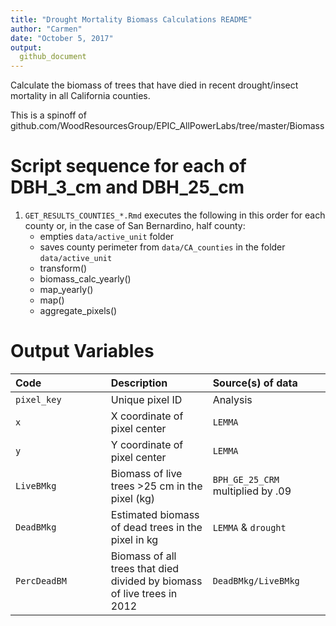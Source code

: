 ```yaml
---
title: "Drought Mortality Biomass Calculations README"
author: "Carmen"
date: "October 5, 2017"
output: 
  github_document
---
```


Calculate the biomass of trees that have died in recent drought/insect mortality in all California counties.

This is a spinoff of github.com/WoodResourcesGroup/EPIC_AllPowerLabs/tree/master/Biomass

# Script sequence for each of DBH_3_cm and DBH_25_cm

1.  `GET_RESULTS_COUNTIES_*.Rmd` executes the following in this order for each county or, in the case of San Bernardino, half county:
    * empties `data/active_unit` folder
    * saves county perimeter from `data/CA_counties` in the folder `data/active_unit`
    * transform()
    * biomass_calc_yearly()
    * map_yearly()
    * map()
    * aggregate_pixels()


# Output Variables


| Code | Description | Source(s) of data |
| :------------------------ | :------------------------- | :----------------------------- |
| `pixel_key` | Unique pixel ID | Analysis |
| `x` | X coordinate of pixel center | `LEMMA` |
| `y` | Y coordinate of pixel center | `LEMMA` |
| `LiveBMkg` | Biomass of live trees >25 cm in the pixel (kg) | `BPH_GE_25_CRM` multiplied by .09 |
| `DeadBMkg` | Estimated biomass of dead trees in the pixel in kg | `LEMMA` & `drought` |
| `PercDeadBM` | Biomass of all trees that died divided by biomass of live trees in 2012 | `DeadBMkg/LiveBMkg`  |


